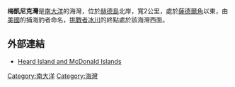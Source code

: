 '''梅凱尼克灣'''是[[南大洋|南大洋]]的海灣，位於[[赫德島|赫德島]]北岸，寬2公里，處於[[薩德爾角|薩德爾角]]以東，由[[美國|美國]]的捕海豹者命名，[[挑戰者冰川|挑戰者冰川]]的終點處於該海灣西面。

==外部連結==
* [http://www.heardisland.aq/__data/assets/pdf_file/0018/639/HIMI_general.pdf Heard Island and McDonald Islands] {{Wayback|url=http://www.heardisland.aq/__data/assets/pdf_file/0018/639/HIMI_general.pdf |date=20140211194507 }}

{{coord|53|1|S|73|31|E|source:GNIS|display=title}}

{{Antarctica-geo-stub}}
[[Category:南大洋|Category:南大洋]]
[[Category:海灣|Category:海灣]]
